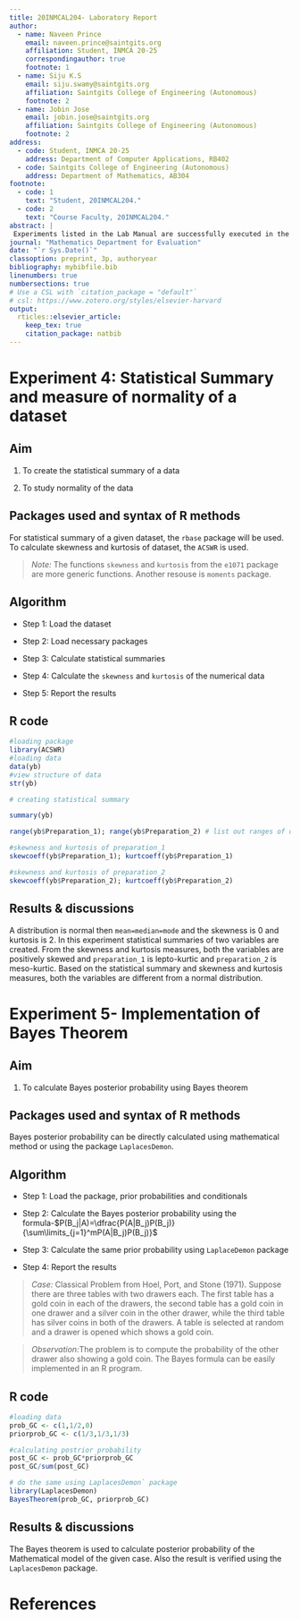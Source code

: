 ---
title: 20INMCAL204- Laboratory Report
author:
  - name: Naveen Prince
    email: naveen.prince@saintgits.org
    affiliation: Student, INMCA 20-25
    correspondingauthor: true
    footnote: 1
  - name: Siju K.S
    email: siju.swamy@saintgits.org
    affiliation: Saintgits College of Engineering (Autonomous)
    footnote: 2
  - name: Jobin Jose
    email: jobin.jose@saintgits.org
    affiliation: Saintgits College of Engineering (Autonomous)
    footnote: 2
address:
  - code: Student, INMCA 20-25
    address: Department of Computer Applications, RB402
  - code: Saintgits College of Engineering (Autonomous)
    address: Department of Mathematics, AB304
footnote:
  - code: 1
    text: "Student, 20INMCAL204."
  - code: 2
    text: "Course Faculty, 20INMCAL204."
abstract: |
 Experiments listed in the Lab Manual are successfully executed in the R version 4.1.0. Details of the experiments with input \& ouput are summerized in the form of a report. Experiments are arranged in the form of sections. This report is prepared using the R-package `rticles` [@mrticles].
journal: "Mathematics Department for Evaluation"
date: "`r Sys.Date()`"
classoption: preprint, 3p, authoryear
bibliography: mybibfile.bib
linenumbers: true
numbersections: true
# Use a CSL with `citation_package = "default"`
# csl: https://www.zotero.org/styles/elsevier-harvard
output: 
  rticles::elsevier_article:
    keep_tex: true
    citation_package: natbib
---
\tableofcontents
\newpage
# Experiment 4: Statistical Summary and measure of normality of a dataset

## Aim

1. To create the statistical summary of a data

2. To study normality of the data

## Packages used and syntax of R methods

For statistical summary of a given dataset, the `rbase` package will be used. To calculate skewness and kurtosis of dataset, the `ACSWR` is used.

>*Note:* The functions `skewness` and `kurtosis` from the `e1071` package are more generic functions. Another resouse is `moments` package. 

## Algorithm
* Step 1: Load the dataset

* Step 2: Load necessary packages

* Step 3: Calculate statistical summaries

* Step 4: Calculate the `skewness` and `kurtosis` of the numerical data

* Step 5: Report the results

## R code

```{r}
#loading package
library(ACSWR)
#loading data
data(yb)
#view structure of data
str(yb)

```
```{r}
# creating statistical summary

summary(yb)
```
```{r}
range(yb$Preparation_1); range(yb$Preparation_2) # list out ranges of data

```

```{r}
#skewness and kurtosis of preparation_1
skewcoeff(yb$Preparation_1); kurtcoeff(yb$Preparation_1)
```
```{r}
#skewness and kurtosis of preparation_2
skewcoeff(yb$Preparation_2); kurtcoeff(yb$Preparation_2)
```

## Results & discussions

A distribution is normal then `mean=median=mode` and the skewness is 0 and kurtosis is 2. In this experiment statistical summaries of two variables are created. From the skewness and kurtosis measures, both the variables are positively skewed and `preparation_1` is lepto-kurtic and `preparation_2` is meso-kurtic. Based on the statistical summary and skewness and kurtosis measures, both the variables are different from a normal distribution.

# Experiment 5- Implementation of Bayes Theorem

## Aim

1. To calculate Bayes posterior probability using Bayes theorem

## Packages used and syntax of R methods

Bayes posterior probability can be directly calculated using mathematical method or using the package `LaplacesDemon`.

## Algorithm
* Step 1: Load the package, prior probabilities and conditionals

* Step 2: Calculate the Bayes posterior probability using the formula-$P(B_j|A)=\dfrac{P(A|B_j)P(B_j)}{\sum\limits_{j=1}^mP(A|B_j)P(B_j)}$

* Step 3: Calculate the same prior probability using `LaplaceDemon` package

* Step 4: Report the results

>*Case:* Classical Problem from Hoel, Port, and Stone (1971). Suppose there are three tables with two drawers each. The first table has a gold coin in each of the drawers, the second table has a gold coin in one drawer and a silver coin in the other drawer, while the third table has silver coins in both of the drawers. A table is selected at random and a drawer is opened which shows a gold coin. 

>*Observation:*The problem is to compute the probability of the other drawer also showing a gold coin. The Bayes formula can be easily implemented in an R program.

## R code

```{r}
#loading data
prob_GC <- c(1,1/2,0)
priorprob_GC <- c(1/3,1/3,1/3)
```

```{r}
#calculating postrior probability
post_GC <- prob_GC*priorprob_GC
post_GC/sum(post_GC)
```

```{r}
# do the same using LaplacesDemon` package
library(LaplacesDemon)
BayesTheorem(prob_GC, priorprob_GC)

```


## Results & discussions

The Bayes theorem is used to calculate posterior probability of the Mathematical model of the given case. Also the result is verified using the `LaplacesDemon` package.


\hrule

# References {.unnumbered}